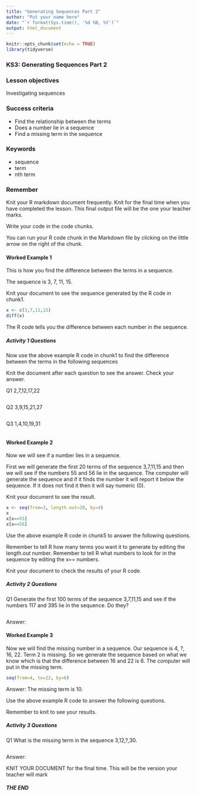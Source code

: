 ```yaml
---
title: "Generating Sequences Part 2"
author: "Put your name here"
date: "`r format(Sys.time(), '%d %B, %Y')`"
output: html_document
---
```


```r
knitr::opts_chunk$set(echo = TRUE)
library(tidyverse)
```

### KS3: Generating Sequences Part 2

### Lesson objectives
Investigating sequences

### Success criteria
* Find the relationship between the terms
* Does a number lie in a sequence
* Find a missing term in the sequence

### Keywords
* sequence
* term
* nth term

### Remember
Knit your R markdown document frequently.  Knit for the final time when you have completed the lesson.  This final output file will be the one your teacher marks.

Write your code in the code chunks.

You can run your R code chunk in the Markdown file by clicking on the little arrow on the right of the chunk.

#### Worked Example 1
This is how you find the difference between the terms in a sequence.

The sequence is 3, 7, 11, 15.

Knit your document to see the sequence generated by the R code in chunk1.

```r
x <- c(3,7,11,15)
diff(x)
```

The R code tells you the difference between each number in the sequence.

##### Activity 1 Questions

Now use the above example R code in chunk1 to find the difference between the terms in the following sequences

Knit the document after each question to see the answer.  Check your answer.

Q1  2,7,12,17,22
```r

```

Q2  3,9,15,21,27
```r

```

Q3 1,4,10,19,31
```r

```


#### Worked Example 2
Now we will see if a number lies in a sequence.

First we will generate the first 20 terms of the sequence 3,7,11,15 and then we will see if the numbers 55 and 56 lie in the sequence. The computer will generate the sequence and if it finds the number it will report it below the sequence.  If it does not find it then it will say numeric (0).

Knit your document to see the result.

```r
x <- seq(from=3, length.out=20, by=4)
x
x[x==55]
x[x==56]
```

Use the above example R code in chunk5 to answer the following questions.

Remember to tell R how many terms you want it to generate by editing the length.out number. Remember to tell R what numbers to look for in the sequence by editing the x== numbers.

Knit your document to check the results of your R code.
 
##### Activity 2 Questions
Q1 Generate the first 100 terms of the sequence 3,7,11,15 and see if the numbers 117 and 395 lie in the sequence. Do they?

```r


```
Answer:

#### Worked Example 3
Now we will find the missing number in a sequence.  Our sequence is 4, ?, 16, 22. Term 2 is missing.  So we generate the sequence based on what we know which is that the difference between 16 and 22 is 6.  The computer will put in the missing term.  

```r
seq(from=4, to=22, by=6)
```
Answer: The missing term is 10.

Use the above example R code to answer the following questions.

Remember to knit to see your results.

##### Activity 3 Questions
Q1 What is the missing term in the sequence 3,12,?,30.

```r

```
Answer:

KNIT YOUR DOCUMENT for the final time.  This will be the version your teacher will mark

##### THE END

